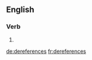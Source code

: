 ==English==

===Verb===
{{head|en|verb form}}

# {{en-third-person singular of|dereference}}

[[de:dereferences]]
[[fr:dereferences]]